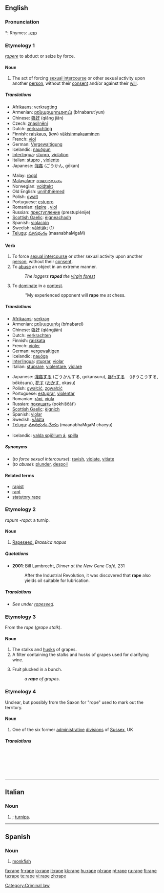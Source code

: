 {{see|râpé}}
==English==
{{wikipedia|rape (disambiguation)}}

===Pronunciation===
*: Rhymes: [[Rhymes:English:-eɪp|-eɪp]]

===Etymology 1===
{{L.}} ''[[rapere]]'' to abduct or seize by force.

====Noun====
{{en-noun}}

# {{crime}} The act of forcing [[sexual intercourse]] or other sexual activity upon another [[person]], without their [[consent]] and/or against their [[will]].

=====Translations=====
{{trans-top|the act of forcing sexual activity}}
* [[Afrikaans]]: [[verkragting]]
* Armenian: [[բռնաբարություն]] (bŕnabarut῾yun)
* Chinese: [[强奸]] (qiǎng jiān)
* Czech: [[znásilnění]] {{n}}
* Dutch: [[verkrachting]] {{f}}
* Finnish: [[raiskaus]], (''law'') [[väkisinmakaaminen]]
* French: [[viol]] {{m}}
* German: [[Vergewaltigung]] {{f}}
* Icelandic: [[nauðgun]] {{f}}
* [[Interlingua]]: [[stupro]], [[violation]]
* Italian: [[stupro]] {{m}}, [[violento]] {{m}}
* Japanese: [[強姦]] (ごうかん, gōkan)
{{trans-mid}}
* Malay: [[rogol]]
* [[Malayalam]]: [[ബലാത്സംഗം]]
* Norwegian: [[voldtekt]]
* Old English: [[unrihthæmed|unrihthǣmed]]
* Polish: [[gwałt]] {{m}}
* Portuguese: [[estupro]] {{m}}
* Romanian: [[răpire]] {{f}}, [[viol]] {{n}}
* Russian: [[преступление]] (prestuplénije) {{n}}
* [[Scottish Gaelic]]: [[èignich|èigneachadh]] {{m}}
* Spanish: [[violación]] {{f}}
* Swedish: [[våldtäkt]] {{c}} (1)
* [[Telugu]]: [[మానభంగం]] (maanabhaMgaM)
{{trans-bottom}}

====Verb====
{{en-verb|rap|ing}}

# To force [[sexual intercourse]] or other sexual activity upon another [[person]], without their [[consent]].
# To [[abuse]] an object in an extreme manner.
#: ''The loggers '''raped''' the [[virgin forest]]''
# {{slang}} To [[dominate]] in a [[contest]].
#: ''My experienced opponent will '''rape''' me at chess.

=====Translations=====
{{trans-top|to force sexual intercourse}}
* [[Afrikaans]]: [[verkrag]]
* Armenian: [[բռնաբարել]] (bŕnabarel)
* Chinese: [[强奸]] (qiángjiān)
* Dutch: [[verkrachten]]
* Finnish: [[raiskata]]
* French: [[violer]]
* German: [[vergewaltigen]]
* Icelandic: [[nauðga]]
* [[Interlingua]]: [[stuprar]], [[violar]]
* Italian: [[stuprare]], [[violentare]], [[violare]]
{{trans-mid}}
* Japanese: [[強姦]]する (ごうかんする, gōkansuru), [[暴行]]する　（ぼうこうする, bōkōsuru), [[犯す]] ([[おかす]], okasu)
* Polish: [[gwałcić]], [[zgwałcić]]
* Portuguese: [[estuprar]], [[violentar]]
* Romanian: [[răpi]], [[viola]]
* Russian: [[похищать]] (pokhiščát’)
* [[Scottish Gaelic]]: [[èignich]]
* Spanish: [[violar]]
* Swedish: [[våldta]]
* [[Telugu]]: [[మానభంగం చేయు]] (maanabhaMgaM chaeyu)
{{trans-bottom}}

{{trans-top|to cause damage, destruction to a countryside, nature etc}}
* Icelandic: [[valda spjöllum á]], [[spilla]]
{{trans-mid}}
{{trans-bottom}}

=====Synonyms=====
* (''to force sexual intercourse''): [[ravish]], [[violate]], [[vitiate]]
* (''to abuse''): [[plunder]], [[despoil]]

====Related terms====
* [[rapist]]
* [[rapt]]
* [[statutory rape]]

===Etymology 2===
{{L.}} ''rapum -rapa'': a turnip.

====Noun====
{{en-noun|rape}}

# [[rapeseed|Rapeseed.]] ''Brassica napus''

=====Quotations=====
* '''2001''': Bill Lambrecht, ''Dinner at the New Gene Café'', 231
*: After the Industrial Revolution, it was discovered that '''rape''' also yields oil suitable for lubrication.

=====Translations=====
* ''See under [[rapeseed]].''

===Etymology 3===
From the {{F.}} ''rape'' (''grape stalk'').

====Noun====
{{en-noun}}

# The stalks and [[husk]]s of grapes.
# A filter containing the stalks and husks of grapes used for clarifying wine.
# {{obsolete}} Fruit plucked in a bunch.
#: ''a '''rape''' of grapes''.

===Etymology 4===
Unclear, but possibly from the Saxon for "rope" used to mark out the territory.

====Noun====
{{en-noun}}

# One of the six former [[administrative]] [[divisions]] of [[Sussex]], UK

=====Translations=====
{{trans-top|grape husks}}
&nbsp;
{{trans-mid}}
{{trans-bottom}}

{{trans-top|wine filter}}
&nbsp;
{{trans-mid}}
{{trans-bottom}}

{{trans-top|bunch of fruit}}
&nbsp;
{{trans-mid}}
{{trans-bottom}}

[[Category:Criminal law]]

----

==Italian==

===Noun===
{{infl|it|noun|cat=noun forms|gender=f|plural}}

# {{plural of|lang=Italian|rapa|nodot=1}}; [[turnips]].

----

==Spanish==

===Noun===
{{es-noun-m}}

# [[monkfish]]

[[fa:rape]]
[[fr:rape]]
[[io:rape]]
[[it:rape]]
[[kk:rape]]
[[hu:rape]]
[[pl:rape]]
[[pt:rape]]
[[ru:rape]]
[[fi:rape]]
[[ta:rape]]
[[te:rape]]
[[vi:rape]]
[[zh:rape]]